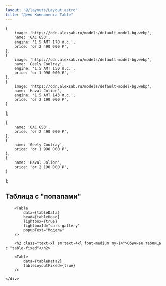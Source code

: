 ```yaml
---
layout: "@/layouts/Layout.astro"
title: "Демо Компонента Table"
---
```


    {
        image: 'https://cdn.alexsab.ru/models/default-model-bg.webp',
        name: 'GAC GS3',
        engine: '1.5 AMT 170 л.с.',
        price: 'от 2 490 000 ₽',
    },
    {
        image: 'https://cdn.alexsab.ru/models/default-model-bg.webp',
        name: 'Geely Coolray',
        engine: '1.5 AMT 150 л.с.',
        price: 'от 1 990 000 ₽',
    },
    {
        image: 'https://cdn.alexsab.ru/models/default-model-bg.webp',
        name: 'Haval Jolion',
        engine: '1.5 AMT 143 л.с.',
        price: 'от 2 190 000 ₽',
    }
];

    {
        name: 'GAC GS3',
        price: 'от 2 490 000 ₽',
    },
    {
        name: 'Geely Coolray',
        price: 'от 1 990 000 ₽',
    },
    {
        name: 'Haval Jolion',
        price: 'от 2 190 000 ₽',
    }
];


<section class="content">
    <div class="container">
        <h2 class="text-xl sm:text-4xl font-medium mb-14">Таблица c "попапами"</h2>

        <Table 
            data={tableData} 
            head={tableHead}
            lightbox={true}
            lightboxId="cars-gallery"
            popupText="Модель"
        />

        <h2 class="text-xl sm:text-4xl font-medium my-14">Обычная таблица c "table-fixed"</h2>

        <Table 
            data={tableData2}
            tableLoyoutFixed={true}
        />

    </div>
</section>

<div class="container content mt-10">
    <TableMdx />
</div>

<div class="my-10 px-10">
    <BackLink />
</div>

